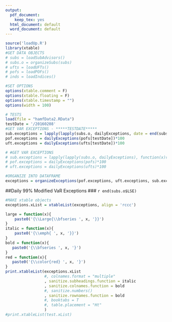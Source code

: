 ```yaml
---
output:
  pdf_document:
    keep_tex: yes
  html_document: default
  word_document: default
---
```


```r
source('loadUp.R')
library(xtable)
#GET DATA OBJECTS
# subs = loadSubAdvisors()
# subs.o = organizeSubs(subs)
# ufts = loadUFTs()
# pofs = loadPOFs()
# inds = loadIndices()

#SET OPTIONS
options(xtable.comment = F)
options(xtable.floating = F)
options(xtable.timestamp = "")
options(width = 100)

# TESTS
load(file = "hamfData2.RData")
testDate = '/20160208'
#GET VAR EXCEPTIONS - *****TESTDATE*****
sub.exceptions = lapply(lapply(subs.o, dailyExceptions, date = end(subs[testDate])), function(x)return(x*100))
pof.exceptions = dailyExceptions(pofs[testDate])*100
uft.exceptions = dailyExceptions(ufts[testDate])*100

# #GET VAR EXCEPTIONS
# sub.exceptions = lapply(lapply(subs.o, dailyExceptions), function(x)return(x*100))
# pof.exceptions = dailyExceptions(pofs)*100
# uft.exceptions = dailyExceptions(ufts)*100

#ORGANIZE INTO DATAFRAME
exceptions = organizeExceptions(pof.exceptions, uft.exceptions, sub.exceptions)
```

##Daily 99% Modified VaR Exceptions
### `r end(subs.o$LSE)`

```r
#MAKE xtable objects
exceptions.xList = xtableList(exceptions, align = 'rccc')

large = function(x){
    paste0('{\\Large{\\bfseries ', x, '}}')
}
italic = function(x){
    paste0('{\\emph{ ', x, '}}')
}
bold = function(x){
   paste0('{\\bfseries ', x, '}')
}
red = function(x){
   paste0('{\\color{red} ', x, '}')
}
print.xtableList(exceptions.xList
                 #, colnames.format = "multiple"
                 , sanitize.subheadings.function = italic
                 , sanitize.colnames.function = bold
                 #, sanitize.numbers()
                 , sanitize.rownames.function = bold
                 #, booktabs = T
                 #, table.placement = "Ht"
                 )
#print.xtableList(test.xList)
```





